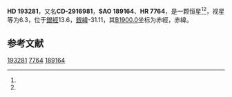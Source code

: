 {{Starbox begin
| name = HD 193281
}}
{{Starbox observe
| epoch = [[J2000.0|J2000.0]]
| constell = {{星座名待查}}<ref name=SIMBAD>{{cite web
 | url=http://simbad.u-strasbg.fr/simbad/sim-id?Ident=HR+7764
 | title =Pulsating variable Star
 | publisher=Centre de Données astronomiques de Strasbourg
 | work=SIMBAD
 | accessdate=2012-07-13}}</ref><ref name=DATA>{{cite web
 | url=http://vizier.u-strasbg.fr/viz-bin/VizieR-5?-out.add=.&-source=5050&-corr=PK=HR&-out.max=9999&HR=7764
 | title=VizieR Detailed Page
 | accessdate=2012-07-13
 | archive-date=2016-03-05
 | archive-url=https://web.archive.org/web/20160305010728/http://vizier.u-strasbg.fr/viz-bin/VizieR-5?-out.add=.&-source=5050&-corr=PK=HR&-out.max=9999&HR=7764
 | dead-url=no
 }}</ref>
| 星官 = 
| ra = {{RA|20|20|28.1}}<ref name=SIMBAD /><ref name=DATA />
| dec = {{DEC|-29|11|50}}<ref name=SIMBAD /><ref name=DATA />
| appmag_v = 6.3<ref name=SIMBAD /><ref name=DATA />
}}
{{Starbox character
| class = A4/7V<ref name=SIMBAD /><ref name=DATA />
| b-v = 0.17<ref name=SIMBAD /><ref name=DATA />
| u-b = <ref name=SIMBAD /><ref name=DATA />
| r-i = <ref name=SIMBAD /><ref name=DATA />
| variable = 
}}
{{Starbox astrometry
| radial_v = 
| prop_mo_ra = 4
| parallax = 
| p_error = 
}}
{{Starbox catalog
| names =CD-2916981，[[SAO星表|SAO]] 189164，[[HD星表|HD]] 193281，[[HR星表|HR]] 7764}}
{{Starbox reference |Simbad=HR+7764}}
{{Starbox end}}

'''HD 193281'''，又名'''CD-2916981'''，'''SAO 189164'''、'''HR 7764'''，是一颗恒星<ref name=SIMBAD /><ref name=DATA />，视星等为6.3，位于[[銀道座標系|銀經]]13.6，[[銀道座標系|銀緯]]-31.11，其[[B1900.0|B1900.0]]坐标为赤經{{RA|20|14|18.4}}，赤緯{{DEC|-29|-31.11|41}}。

== 参考文献 ==
{{reflist}}

{{star-stub}}

[[Category:HD和HDE天體|193281]]
[[Category:HR天體|7764]]
[[Category:SAO天體|189164]]